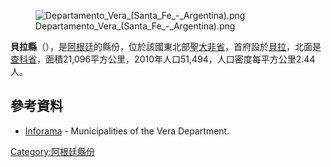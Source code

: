[[Image:Departamento_Vera_(Santa_Fe_-_Argentina).png|right]]

{{Coord|29|28|S|60|13|W|display=title}}

'''貝拉縣'''（{{lang-es|Departamento Vera}}），是[[阿根廷|阿根廷]]的縣份，位於該國東北部[[聖大非省|聖大非省]]，首府設於[[貝拉_(聖大非省)|貝拉]]，北面是[[查科省|查科省]]，面積21,096平方公里，2010年人口51,494，人口密度每平方公里2.44人。

==參考資料==
* [https://web.archive.org/web/20040125005228/http://www.santa-fe.gov.ar/gbrn/inforama/distritos_departamento.php?dep=VERA Inforama] - Municipalities of the Vera Department.

{{Argentina-geo-stub}}
[[Category:阿根廷縣份|Category:阿根廷縣份]]